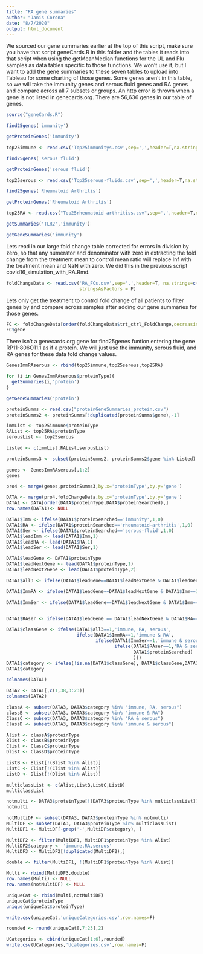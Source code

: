 ---
title: "RA gene summaries"
author: "Janis Corona"
date: "8/7/2020"
output: html_document
---

We sourced our gene summaries earlier at the top of this script, make sure you have that script geneCards.R in this folder and the tables it reads into that script when using the getMeanMedian functions for the UL and Flu samples as data tables specific to those functions. We won't use it, but I want to add the gene summaries to these seven tables to upload into Tableau for some charting of those genes. Some genes aren't in this table, so we will take the immunity genes and serous fluid genes and RA genes and compare across all 7 subsets or groups. An http error is thrown when a gene is not listed in genecards.org. There are 56,636 genes in our table of genes.

```{r}
source("geneCards.R")
```


```{r}
find25genes('immunity')
```

```{r}
getProteinGenes('immunity')
```

```{r}
top25immune <- read.csv('Top25immunitys.csv',sep=',',header=T,na.strings=c('',' ','NA'),stringsAsFactors = F)
```


```{r}
find25genes('serous fluid')
```

```{r}
getProteinGenes('serous fluid')
```

```{r}
top25serous <- read.csv('Top25serous-fluids.csv',sep=',',header=T,na.strings=c('',' ','NA'),stringsAsFactors = F)
```


```{r}
find25genes('Rheumatoid Arthritis')
```

```{r}
getProteinGenes('Rheumatoid Arthritis')
```

```{r}
top25RA <- read.csv("Top25rheumatoid-arthritiss.csv",sep=',',header=T,na.strings=c('',' ','NA'), stringsAsFactors = F)
```




```{r}
getSummaries('TLR2','immunity')
```

```{r}
getGeneSummaries('immunity')
```

Lets read in our large fold change table corrected for errors in division by zero, so that any numerator and denominator with zero in extracting the fold change from the treatment mean to control mean ratio will replace Inf with the treatment mean and NaN with zero. We did this in the previous script covid16_simulation_with_RA.Rmd.
```{r}
foldChangeData <- read.csv('RA_FCs.csv',sep=',',header=T, na.strings=c('',' ','NA'),
                           stringsAsFactors = F)
```

Lets only get the treatment to control fold change of all patients to filter genes by and compare across samples after adding our gene summaries for those genes.
```{r}
FC <- foldChangeData[order(foldChangeData$trt_ctrl_FoldChange,decreasing=T)[c(0:25,56614:56638)],]
FC$gene
```

There isn't a genecards.org gene for find25genes funtion entering the gene RP11-806O11.1 as if a protein. We will just use the immunity, serous fluid, and RA genes for these data fold change values.
```{r}
GenesImmRAserous <- rbind(top25immune,top25serous,top25RA)
```

```{r}
for (i in GenesImmRAserous$proteinType){
  getSummaries(i,'protein')
}
```

```{r}
getGeneSummaries('protein')
```

```{r}
proteinSumms <- read.csv("proteinGeneSummaries_protein.csv")
proteinSumms2 <- proteinSumms[!duplicated(proteinSumms$gene),-1]

```

```{r}
immList <- top25immune$proteinType
RAList <- top25RA$proteinType
serousList <- top25serous

Listed <- c(immList,RAList,serousList)


```

```{r}
proteinSumms3 <- subset(proteinSumms2, proteinSumms2$gene %in% Listed)
```

```{r}
genes <- GenesImmRAserous[,1:2]
genes
```

```{r}
pro4 <- merge(genes,proteinSumms3,by.x='proteinType',by.y='gene')
```

```{r}
DATA <- merge(pro4,foldChangeData,by.x='proteinType',by.y='gene')
DATA1 <- DATA[order(DATA$proteinType,DATA$proteinSearched),]
row.names(DATA1)<- NULL
```

```{r}
DATA1$Imm <- ifelse(DATA1$proteinSearched=='immunity',1,0)
DATA1$RA <- ifelse(DATA1$proteinSearched=='rheumatoid-arthritis',1,0)
DATA1$Ser <- ifelse(DATA1$proteinSearched=='serous-fluid',1,0)
DATA1$leadImm <- lead(DATA1$Imm,1)
DATA1$leadRA <- lead(DATA1$RA,1)
DATA1$leadSer <- lead(DATA1$Ser,1)

```

```{r}
DATA1$leadGene <- DATA1$proteinType
DATA1$leadNextGene <- lead(DATA1$proteinType,1)
DATA1$leadNext2Gene <- lead(DATA1$proteinType,2)

```

```{r}
DATA1$all3 <- ifelse(DATA1$leadGene==DATA1$leadNextGene & DATA1$leadGene==DATA1$leadNext2Gene,1,0)

DATA1$ImmRA <- ifelse(DATA1$leadGene==DATA1$leadNextGene & DATA1$Imm==1 & DATA1$leadRA==1,1,0)

DATA1$ImmSer <- ifelse(DATA1$leadGene==DATA1$leadNextGene & DATA1$Imm==1 & DATA1$leadSer==1,1,0)


DATA1$RAser <- ifelse(DATA1$leadGene == DATA1$leadNextGene & DATA1$RA==1 & DATA1$leadSer==1,1,0)
```

```{r}
DATA1$classGene <- ifelse(DATA1$all3==1,'immune, RA, serous', 
                          ifelse(DATA1$ImmRA==1,'immune & RA',
                                 ifelse(DATA1$ImmSer==1,'immune & serous',
                                        ifelse(DATA1$RAser==1,'RA & serous',
                                               DATA1$proteinSearched)
                                               )))
DATA1$category <- ifelse(!is.na(DATA1$classGene), DATA1$classGene,DATA1$proteinSearched)
DATA1$category
```

```{r}
colnames(DATA1)
```


```{r}
DATA2 <- DATA1[,c(1,38,3:23)]
colnames(DATA2)
```

```{r}
classA <- subset(DATA3, DATA3$category %in% "immune, RA, serous")
classB <- subset(DATA3, DATA3$category %in% "immune & RA")
ClassC <- subset(DATA3, DATA3$category %in% "RA & serous")
ClassD <- subset(DATA3, DATA3$category %in% "immune & serous")

```

```{r}
Alist <- classA$proteinType
Blist <- classB$proteinType
Clist <- ClassC$proteinType
Dlist <- ClassD$proteinType
```

```{r}
ListB <- Blist[!(Blist %in% Alist)]
ListC <- Clist[!(Clist %in% Alist)]
ListD <- Dlist[!(Dlist %in% Alist)]

multiclassList <- c(Alist,ListB,ListC,ListD)
multiclassList

notmulti <- DATA3$proteinType[!(DATA3$proteinType %in% multiclassList)]
notmulti

```

```{r}
notMultiDF <- subset(DATA3, DATA3$proteinType %in% notmulti)
MultiDF <- subset(DATA3, DATA3$proteinType %in% multiclassList)
MultiDF1 <- MultiDF[-grep('-',MultiDF$category), ]

MultiDF2 <- filter(MultiDF1, MultiDF1$proteinType %in% Alist)
MultiDF2$category <- 'immune,RA,serous'
MultiDF3 <- MultiDF2[!duplicated(MultiDF2),]

double <- filter(MultiDF1, !(MultiDF1$proteinType %in% Alist))

Multi <- rbind(MultiDF3,double)
row.names(Multi) <- NULL
row.names(notMultiDF) <- NULL

uniqueCat <- rbind(Multi,notMultiDF)
uniqueCat$proteinType
unique(uniqueCat$proteinType)
```

```{r}
write.csv(uniqueCat,'uniqueCategories.csv',row.names=F)
```

```{r}
rounded <- round(uniqueCat[,7:23],2)
```

```{r}
UCategories <- cbind(uniqueCat[1:6],rounded)
write.csv(UCategories,'Ucategories.csv',row.names=F)
```

```{r}

```

```{r}

```

```{r}

```

